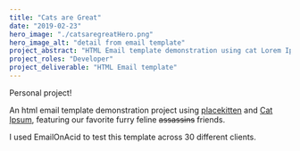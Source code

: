 ```yaml
---
title: "Cats are Great"
date: "2019-02-23"
hero_image: "./catsaregreatHero.png"
hero_image_alt: "detail from email template"
project_abstract: "HTML Email template demonstration using cat Lorem Ipsum"
project_roles: "Developer"
project_deliverable: "HTML Email template"
---
```

Personal project!

An html email template demonstration project using [placekitten](https://placekitten.com) and [Cat Ipsum](https://pages.cs.wisc.edu/~gabrielse/cs400/catIpsum.html), featuring our favorite furry feline <span style="text-decoration: line-through;"> assassins</span> friends.

I used EmailOnAcid to test this template across 30 different clients.
